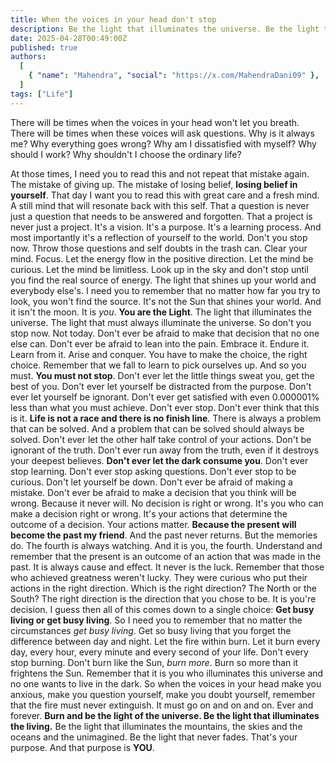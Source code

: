 ```yaml
---
title: When the voices in your head don't stop
description: Be the light that illuminates the universe. Be the light that frightens the Sun.
date: 2025-04-28T00:49:00Z
published: true
authors:
  [
    { "name": "Mahendra", "social": "https://x.com/MahendraDani09" },
  ]
tags: ["Life"]
---
```


There will be times when the voices in your head won't let you breath. There will be times when these voices will ask questions. Why is it always me? Why everything goes wrong? Why am I dissatisfied with myself? Why should I work? Why shouldn't I choose the ordinary life?

At those times, I need you to read this and not repeat that mistake again. The mistake of giving up. The mistake of losing belief, **losing belief in yourself**. That day I want you to read this with great care and a fresh mind. A still mind that will resonate back with this self. That a question is never just a question that needs to be answered and forgotten. That a project is never just a project. It's a vision. It's a purpose. It's a learning process. And most importantly it's a reflection of yourself to the world. Don't you stop now. Throw those questions and self doubts in the trash can. Clear your mind. Focus. Let the energy flow in the positive direction. Let the mind be curious. Let the mind be limitless. Look up in the sky and don't stop until you find the real source of energy. The light that shines up your world and everybody else's. I need you to remember that no matter how far you try to look, you won't find the source. It's not the Sun that shines your world. And it isn't the moon. It is _you_. **You are the Light**. The light that illuminates the universe. The light that must always illuminate the universe. So don't you stop now. Not today. Don't ever be afraid to make that decision that no one else can. Don't ever be afraid to lean into the pain. Embrace it. Endure it. Learn from it. Arise and conquer. You have to make the choice, the right choice. Remember that we fall to learn to pick ourselves up. And so you must. **You must not stop**. Don't ever let the little things sweat you, get the best of you. Don't ever let yourself be distracted from the purpose. Don't ever let yourself be ignorant. Don't ever get satisfied with even 0.000001% less than what you must achieve. Don't ever stop. Don't ever think that this is it. **Life is not a race and there is no finish line**. There is always a problem that can be solved. And a problem that can be solved should always be solved. Don't ever let the other half take control of your actions. Don't be ignorant of the truth. Don't ever run away from the truth, even if it destroys your deepest believes. **Don't ever let the dark consume you**. Don't ever stop learning. Don't ever stop asking questions. Don't ever stop to be curious. Don't let yourself be down. Don't ever be afraid of making a mistake. Don't ever be afraid to make a decision that you think will be wrong. Because it never will. No decision is right or wrong. It's you who can make a decision right or wrong. It's your actions that determine the outcome of a decision. Your actions matter. **Because the present will become the past my friend**. And the past never returns. But the memories do. The fourth is always watching. And it is you, the fourth. Understand and remember that the present is an outcome of an action that was made in the past. It is always cause and effect. It never is the luck. Remember that those who achieved greatness weren't lucky. They were curious who put their actions in the right direction. Which is the right direction? The North or the South? The right direction is the direction that you chose to be. It is you're decision. I guess then all of this comes down to a single choice: **Get busy living or get busy living**. So I need you to remember that no matter the circumstances _get busy living_. Get so busy living that you forget the difference between day and night. Let the fire within burn. Let it burn every day, every hour, every minute and every second of your life. Don't every stop burning. Don't burn like the Sun, _burn more_. Burn so more than it frightens the Sun. Remember that it is you who illuminates this universe and no one wants to live in the dark. So when the voices in your head make you anxious, make you question yourself, make you doubt yourself, remember that the fire must never extinguish. It must go on and on and on. Ever and forever. **Burn and be the light of the universe. Be the light that illuminates the living.** Be the light that illuminates the mountains, the skies and the oceans and the unimagined. Be the light that never fades. That's your purpose. And that purpose is **YOU**.